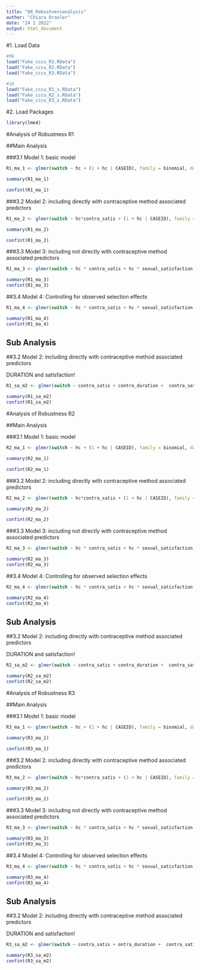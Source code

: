 ```yaml
---
title: "08_Robustnessanalysis"
author: "Chiara Draxler"
date: "24 1 2022"
output: html_document
---
```

#1. Load Data
```r
#MA
load("Fake_cccu_R1.RData")
load("Fake_cccu_R2.RData")
load("Fake_cccu_R3.RData")

#SA
load("Fake_cccu_R1_s.RData")
load("Fake_cccu_R2_s.RData")
load("Fake_cccu_R3_s.RData")
```


#2. Load Packages
```r
library(lme4)
```

#Analysis of Robustness R1

##Main Analysis

###3.1 Model 1: basic model
```r
R1_ma_1 <- glmer(switch ~ hc + (1 + hc | CASEID), family = binomial, data = Fake_cccu_R1)

summary(R1_ma_1)

confint(R1_ma_1)

```


###3.2 Model 2: including directly with contraceptive method associated predictors
```r
R1_ma_2 <- glmer(switch ~ hc*contra_satis + (1 + hc | CASEID), family = binomial, data = Fake_cccu_R1)

summary(R1_ma_2)

confint(R1_ma_2)
```

###3.3 Model 3: including not directly with contraceptive method associated predictors
```r
R1_ma_3 <- glmer(switch ~ hc * contra_satis + hc * sexual_satisfaction + hc * sex_freq + (1 + hc | CASEID), family = binomial, data = Fake_cccu_R1)

summary(R1_ma_3)
confint(R1_ma_3)

```

##3.4 Model 4: Controlling for observed selection effects
```r
R1_ma_4 <- glmer(switch ~ hc * contra_satis + hc * sexual_satisfaction + hc * sex_freq ++  AGE + DEGREE_recode + POVRATE + HLTHPROB_recode + MEDPROB_recode +  GAPINS_recode + TYPEINS_recode + NKIDS_t1 +  pregnant_between_waves + had_baby_between_waves+ Avoid_recode + FEELPG_recode + rel_dur_factor + (1 + hc | CASEID), family = binomial, data = Fake_cccu_R1)

summary(R1_ma_4)
confint(R1_ma_4)
```

## Sub Analysis

##3.2 Model 2: including directly with contraceptive method associated predictors

DURATION and satisfaction!

```r
R1_sa_m2 <- glmer(switch ~ contra_satis + contra_duration +  contra_satis * contra_duration + (1 + hc | CASEID), family = binomial, data = Fake_cccu_R1_s)

summary(R1_sa_m2)
confint(R1_sa_m2)
```



#Analysis of Robustness R2

##Main Analysis

###3.1 Model 1: basic model
```r
R2_ma_1 <- glmer(switch ~ hc + (1 + hc | CASEID), family = binomial, data = Fake_cccu_R2)

summary(R2_ma_1)

confint(R2_ma_1)

```


###3.2 Model 2: including directly with contraceptive method associated predictors
```r
R2_ma_2 <- glmer(switch ~ hc*contra_satis + (1 + hc | CASEID), family = binomial, data = Fake_cccu_R2)

summary(R2_ma_2)

confint(R2_ma_2)
```

###3.3 Model 3: including not directly with contraceptive method associated predictors
```r
R2_ma_3 <- glmer(switch ~ hc * contra_satis + hc * sexual_satisfaction + hc * sex_freq + (1 + hc | CASEID), family = binomial, data = Fake_cccu_R2)

summary(R2_ma_3)
confint(R2_ma_3)

```

##3.4 Model 4: Controlling for observed selection effects
```r
R2_ma_4 <- glmer(switch ~ hc * contra_satis + hc * sexual_satisfaction + hc * sex_freq ++  AGE + DEGREE_recode + POVRATE + HLTHPROB_recode + MEDPROB_recode +  GAPINS_recode + TYPEINS_recode + NKIDS_t1 +  pregnant_between_waves + had_baby_between_waves+ Avoid_recode + FEELPG_recode + rel_dur_factor + (1 + hc | CASEID), family = binomial, data = Fake_cccu_R2)

summary(R2_ma_4)
confint(R2_ma_4)
```

## Sub Analysis

##3.2 Model 2: including directly with contraceptive method associated predictors

DURATION and satisfaction!

```r
R2_sa_m2 <- glmer(switch ~ contra_satis + contra_duration +  contra_satis * contra_duration + (1 + hc | CASEID), family = binomial, data = Fake_cccu_R2_s)

summary(R2_sa_m2)
confint(R2_sa_m2)
```


#Analysis of Robustness R3

##Main Analysis

###3.1 Model 1: basic model
```r
R3_ma_1 <- glmer(switch ~ hc + (1 + hc | CASEID), family = binomial, data = Fake_cccu_R3)

summary(R3_ma_1)

confint(R3_ma_1)

```


###3.2 Model 2: including directly with contraceptive method associated predictors
```r
R3_ma_2 <- glmer(switch ~ hc*contra_satis + (1 + hc | CASEID), family = binomial, data = Fake_cccu_R3)

summary(R3_ma_2)

confint(R3_ma_2)
```

###3.3 Model 3: including not directly with contraceptive method associated predictors
```r
R3_ma_3 <- glmer(switch ~ hc * contra_satis + hc * sexual_satisfaction + hc * sex_freq + (1 + hc | CASEID), family = binomial, data = Fake_cccu_R3)

summary(R3_ma_3)
confint(R3_ma_3)

```

##3.4 Model 4: Controlling for observed selection effects
```r
R3_ma_4 <- glmer(switch ~ hc * contra_satis + hc * sexual_satisfaction + hc * sex_freq ++  AGE + DEGREE_recode + POVRATE + HLTHPROB_recode + MEDPROB_recode +  GAPINS_recode + TYPEINS_recode + NKIDS_t1 +  pregnant_between_waves + had_baby_between_waves+ Avoid_recode + FEELPG_recode + rel_dur_factor + (1 + hc | CASEID), family = binomial, data = Fake_cccu_R3)

summary(R3_ma_4)
confint(R3_ma_4)
```

## Sub Analysis

##3.2 Model 2: including directly with contraceptive method associated predictors

DURATION and satisfaction!

```r
R3_sa_m2 <- glmer(switch ~ contra_satis + ontra_duration +  contra_satis * contra_duration + (1 + hc | CASEID), family = binomial, data = Fake_cccu_3_s)

summary(R3_sa_m2)
confint(R3_sa_m2)

```

